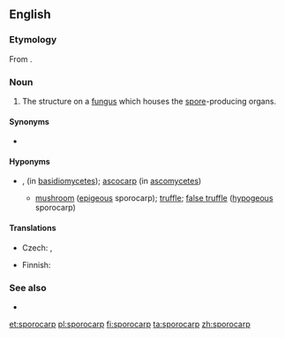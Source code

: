 ==English==
{{wikipedia|sporocarp (fungi)|sporocarp}}
===Etymology===
From {{affix|en|sporo-|-carp}}.

===Noun===
{{en-noun}}

# {{lb|en|mycology}} The structure on a [[fungus]] which houses the [[spore]]-producing organs.

====Synonyms====
* {{l|en|fruiting body}}

====Hyponyms====
* {{sense|fungus structure}} {{l|en|basidiocarp}}, {{l|en|basidiome}} (in [[basidiomycete]]s); [[ascocarp]] (in [[ascomycete]]s)
** [[mushroom]] ([[epigeous]] sporocarp); [[truffle]]; [[false truffle]] ([[hypogeous]] sporocarp)

====Translations====
{{trans-top|fungal structure}}
* Czech: {{t+|cs|plodnice}}, {{t|cs|sporokarp}}
{{trans-mid}}
* Finnish: {{t+|fi|itiöemä}}
{{trans-bottom}}

===See also===
* {{l|en|sporophore}}

[[et:sporocarp]]
[[pl:sporocarp]]
[[fi:sporocarp]]
[[ta:sporocarp]]
[[zh:sporocarp]]